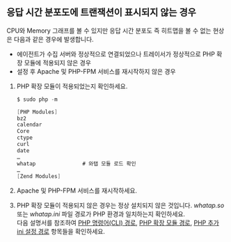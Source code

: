 ## 응답 시간 분포도에 트랜잭션이 표시되지 않는 경우
<!-- 응답 시간 분포도(히트맵) -> 응답 시간 분포도 즉 히트맵 -->

CPU와 Memory 그래프를 볼 수 있지만 응답 시간 분포도 즉 히트맵을 볼 수 없는 현상은 다음과 같은 경우에 발생합니다. 

* 에이전트가 수집 서버와 정상적으로 연결되었으나 트레이서가 정상적으로 PHP 확장 모듈에 적용되지 않은 경우
* 설정 후 Apache 및 PHP-FPM 서비스를 재시작하지 않은 경우

1.  PHP 확장 모듈이 적용되었는지 확인하세요.

    ```java title='PHP 확장 모듈 확인'
    $ sudo php -m

    [PHP Modules]
    bz2
    calendar
    Core
    ctype
    curl
    date
    …
    whatap               # 와탭 모듈 로드 확인
    …
    [Zend Modules]
    ```

1. Apache 및 PHP-FPM 서비스를 재시작하세요.

1. PHP 확장 모듈이 적용되지 않은 경우는 정상 설치되지 않은 것입니다. *whatap.so* 또는 *whatap.ini* 파일 경로가 PHP 환경과 일치하는지 확인하세요.  
    다음 설명서를 참조하여 [PHP 명령어(CLI) 경로](#-php-명령어cli-경로-확인), [PHP 확장 모듈 경로](#php-확장-모듈php-extension-module-경로-확인), [PHP 추가 ini 설정 경로](#php-추가-ini-설정-경로-확인) 항목들을 확인하세요.
<!-- 위 항목의 포함관계 검토 필요-->
